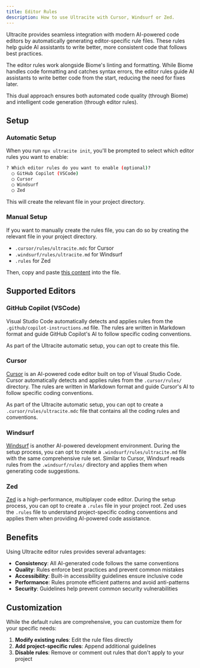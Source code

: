 ```yaml
---
title: Editor Rules
description: How to use Ultracite with Cursor, Windsurf or Zed.
---
```


Ultracite provides seamless integration with modern AI-powered code editors by automatically generating editor-specific rule files. These rules help guide AI assistants to write better, more consistent code that follows best practices.

The editor rules work alongside Biome's linting and formatting. While Biome handles code formatting and catches syntax errors, the editor rules guide AI assistants to write better code from the start, reducing the need for fixes later.

This dual approach ensures both automated code quality (through Biome) and intelligent code generation (through editor rules).

## Setup

### Automatic Setup

When you run `npx ultracite init`, you'll be prompted to select which editor rules you want to enable:

```bash
? Which editor rules do you want to enable (optional)?
  ◯ GitHub Copilot (VSCode)
  ◯ Cursor
  ◯ Windsurf  
  ◯ Zed
```

This will create the relevant file in your project directory.

### Manual Setup

If you want to manually create the rules file, you can do so by creating the relevant file in your project directory.

- `.cursor/rules/ultracite.mdc` for Cursor
- `.windsurf/rules/ultracite.md` for Windsurf
- `.rules` for Zed

Then, copy and paste [this content](https://github.com/haydenbleasel/ultracite/tree/main/.cursor/rules/ultracite.mdc) into the file.

## Supported Editors

### GitHub Copilot (VSCode)

Visual Studio Code automatically detects and applies rules from the `.github/copilot-instructions.md` file. The rules are written in Markdown format and guide GitHub Copilot's AI to follow specific coding conventions.

As part of the Ultracite automatic setup, you can opt to create this file.

### Cursor

[Cursor](https://cursor.com) is an AI-powered code editor built on top of Visual Studio Code. Cursor automatically detects and applies rules from the `.cursor/rules/` directory. The rules are written in Markdown format and guide Cursor's AI to follow specific coding conventions.

As part of the Ultracite automatic setup, you can opt to create a `.cursor/rules/ultracite.mdc` file that contains all the coding rules and conventions.

### Windsurf

[Windsurf](https://windsurf.com) is another AI-powered development environment. During the setup process, you can opt to create a `.windsurf/rules/ultracite.md` file with the same comprehensive rule set. Similar to Cursor, Windsurf reads rules from the `.windsurf/rules/` directory and applies them when generating code suggestions.

### Zed

[Zed](https://zed.dev) is a high-performance, multiplayer code editor. During the setup process, you can opt to create a `.rules` file in your project root. Zed uses the `.rules` file to understand project-specific coding conventions and applies them when providing AI-powered code assistance.

## Benefits

Using Ultracite editor rules provides several advantages:

- **Consistency**: All AI-generated code follows the same conventions
- **Quality**: Rules enforce best practices and prevent common mistakes
- **Accessibility**: Built-in accessibility guidelines ensure inclusive code
- **Performance**: Rules promote efficient patterns and avoid anti-patterns
- **Security**: Guidelines help prevent common security vulnerabilities

## Customization

While the default rules are comprehensive, you can customize them for your specific needs:

1. **Modify existing rules**: Edit the rule files directly
2. **Add project-specific rules**: Append additional guidelines
3. **Disable rules**: Remove or comment out rules that don't apply to your project

